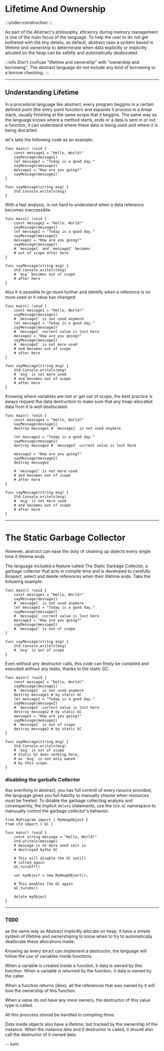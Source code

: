# Lifetime And Ownership

:::under-construction
:::

As part of the Abstract's philosophy, eficiency during memory management is one
of the main focus of the language. To help the user to do not get bothered with
the tiny details, as default, abstract uses a system based in lifetime and
ownership to determinate when data explicitly or implicitly allcated on the heap
can be safetly and automatically deallocated.

:::info
Don't confuse "lifetime and ownership" with "ownership and borrowing". The abstract
language do not include any kind of borrowing or a borrow checking.
:::

---
## Understanding Lifetime

In a procedural language like abstract, every program beggins in a certain defined
point (the entry point function) and expands it process in a linear stack, usually
finishing at the same scope that it beggins. The same way as the language knows
where a method starts, ends or a data is sent in or out a function, it can understand
where these data is being used and where it is being discarted.

let's take the following code as an example:
```abs
func main() !void {
    const message1 = "Hello, World!"
    sayMessage(message1)
    let message2 = "Today is a good day."
    sayMessage(message2)
    message2 = "How are you going?"
    sayMessage(message2)
}

func sayMessage(string msg) {
    Std.Console.writeln(msg)
}
```

With a fast analysis, is not hard to understand when a data reference becomes
inaccessible:

```abs
func main() !void {
	const message1 = "Hello, World!"
	sayMessage(message1)
	let message2 = "Today is a good day."
	sayMessage(message2)
	message2 = "How are you going?"
	sayMessage(message2)
	# `message1` and `message2` becomes
	# out of scope after here
}

func sayMessage(string msg) {
	Std.Console.writeln(msg)
	# `msg` becomes out of scope
	# after here
}
```

Also it is possible to go more further and identify when a reference is no
more used or it value has changed:

```abs
func main() !void {
	const message1 = "Hello, World!"
	sayMessage(message1)
	# `message1` is not used anymore
	let message2 = "Today is a good day."
	sayMessage(message2)
	# `message2` current value is lost here
	message2 = "How are you going?"
	sayMessage(message2)
	# `message2` is not more used
	# and becomes out of scope
	# after here
}

func sayMessage(string msg) {
	Std.Console.writeln(msg)
	# `msg` is not more used
	# and becomes out of scope
	# after here
}
```

Knowing where variables are lost or get out of scope,
the best practice is aways request the data destruction
to make sure that any heap-allocated data from it is
well deallocated:

```abs
func main() !void {
	const message1 = "Hello, World!"
	sayMessage(message1)
	destroy message1 # `message1` is not used anymore

	let message2 = "Today is a good day."
	sayMessage(message2)
	destroy message2 # `message2` current value is lost here

	message2 = "How are you going?"
	sayMessage(message2)
	destroy message2

	# `message2` is not more used
	# and becomes out of scope
	# after here
}

func sayMessage(string msg) {
	Std.Console.writeln(msg)
	# `msg` is not more used
	# and becomes out of scope
	# after here
}
```

---
# The Static Garbage Collector

However, abstract can ease the duty of cleaning up objects every single time
it lifetime ends.

The language included a feature called The Static Garbage Collector, a garbage
collector that acts in compile time and is developed to carefully 8nspect, select
and delete references when their lifetime ends. Take the following example:

```abs
func main() !void {
	const message1 = "Hello, World!"
	sayMessage(message1)
	# `message1` is not used anymore
	let message2 = "Today is a good day."
	sayMessage(message2)
	# `message2` current value is lost here
	message2 = "How are you going?"
	sayMessage(message2)
	# `message2` is out of scope
}

func sayMessage(string msg) {
	Std.Console.writeln(msg)
	# `msg` is out of scope
}
```

Even without any destructor calls, this code can finely be compiled and executed
without any leaks, thanks to the static GC.


```abs title="Static GC post-processed code
func main() !void {
	const message1 = "Hello, World!"
	sayMessage(message1)
	# `message1` is not used anymore
	destroy message1 # by static GC
	let message2 = "Today is a good day."
	sayMessage(message2)
	# `message2` current value is lost here
	destroy message2 # by static GC
	message2 = "How are you going?"
	sayMessage(message2)
	# `message2` is out of scope
	destroy message2 # by static GC
}

func sayMessage(string msg) {
	Std.Console.writeln(msg)
	# `msg` is out of scope
	# Static GC does nothing here,
	# as `msg` is not only owned
	# by this scope.
}
```


### disabling the garbafe Collector


Ass everthing in abstract, you has full controll of every rsource provided, the
language gives you full hability to manually choose when resources must be freeled.
To disable the garbage collecting analysis and consequently, the implicit `delete`
statements, use the `Std.GC` namespace to manuually control the garbage collector's
behavior:

```abs
from MyProgram import { MyHeapObject }
from std import { GC }

func main() !void {
	const string message = "Hello, World!"
	Std.writeln(message)
	# message is no more used soit is
	# destroyed bythe GC

	# This will disable the GC untill
	# called again
	GC.turnOff()

	var myObject = new MyHeapObject();
	
	# This enables the GC again
	GC.turnOn()

	delete myObject
}
```

---
## `TODO`

as the same way as Abstract implicitly allocate on heap,
it have a simple system of lifetime and ownershiping to know
when to try to automatically deallocate these allocations made.

Knowing as every struct can implement a destructor, the language
will follow the use of variables inside functions.

When a variable is created inside a function, it data is owned by this function.
When a variable is returned by the function, it data is owned by the caller.

When a function returns (dies), all the references that was owned by it will
lose the ownership of this function.

When a value do not have any more owners, the destructor of this value type
is called.

All this proccess should be handled in compiling thme.

Data inside objects also have a lifetime, but tracked by the ownership of
the instance. When the instance dies and it destructor is called, it should
also call the destructor of it owned data.

-- lumi
